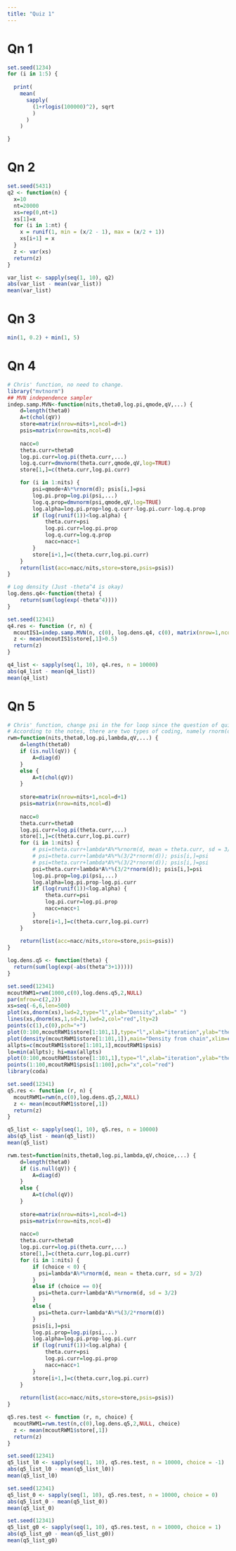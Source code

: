 ```yaml
---
title: "Quiz 1"
---
```


# Qn 1
```r
set.seed(1234)
for (i in 1:5) {
  
  print(
    mean(
      sapply(
        (1+rlogis(100000)^2), sqrt
        )
      )
    )

}
```

# Qn 2
```r

set.seed(5431)
q2 <- function(n) {
  x=10
  nt=20000
  xs=rep(0,nt+1)
  xs[1]=x
  for (i in 1:nt) {
    x = runif(1, min = (x/2 - 1), max = (x/2 + 1))
    xs[i+1] = x
  }
  z <- var(xs)
  return(z)
}

var_list <- sapply(seq(1, 10), q2)
abs(var_list - mean(var_list))
mean(var_list)
```


# Qn 3
```r
min(1, 0.2) + min(1, 5)
```

# Qn 4
```r
# Chris' function, no need to change.
library("mvtnorm")
## MVN independence sampler
indep.samp.MVN<-function(nits,theta0,log.pi,qmode,qV,...) {
    d=length(theta0)
    A=t(chol(qV))
    store=matrix(nrow=nits+1,ncol=d+1)
    psis=matrix(nrow=nits,ncol=d)
	
    nacc=0
    theta.curr=theta0
    log.pi.curr=log.pi(theta.curr,...)
    log.q.curr=dmvnorm(theta.curr,qmode,qV,log=TRUE) 
    store[1,]=c(theta.curr,log.pi.curr)

    for (i in 1:nits) {
        psi=qmode+A%*%rnorm(d); psis[i,]=psi
        log.pi.prop=log.pi(psi,...)
        log.q.prop=dmvnorm(psi,qmode,qV,log=TRUE) 
        log.alpha=log.pi.prop+log.q.curr-log.pi.curr-log.q.prop
        if (log(runif(1))<log.alpha) {
            theta.curr=psi
            log.pi.curr=log.pi.prop
            log.q.curr=log.q.prop
            nacc=nacc+1
        }
        store[i+1,]=c(theta.curr,log.pi.curr)
    }
    return(list(acc=nacc/nits,store=store,psis=psis))
}
```

```r
# Log density (Just -theta^4 is okay)
log.dens.q4<-function(theta) {
    return(sum(log(exp(-theta^4))))
}
```

```r
set.seed(12341)
q4.res <- function (r, n) {
  mcoutIS1=indep.samp.MVN(n, c(0), log.dens.q4, c(0), matrix(nrow=1,ncol=1,data=4))
  z <- mean(mcoutIS1$store[,1]>0.5)
  return(z)
}

q4_list <- sapply(seq(1, 10), q4.res, n = 10000)
abs(q4_list - mean(q4_list))
mean(q4_list)
```

# Qn 5
```r
# Chris' function, change psi in the for loop since the question of quiz is N(theta, (3/2)^2).
# According to the notes, there are two types of coding, namely rnorm(d, mean = theta, sd = 3/2) , or theta + 3/2*rnorm(d)
rwm=function(nits,theta0,log.pi,lambda,qV,...) {
    d=length(theta0)
    if (is.null(qV)) {
        A=diag(d)
    }
    else {
        A=t(chol(qV))
    }
    
    store=matrix(nrow=nits+1,ncol=d+1)
    psis=matrix(nrow=nits,ncol=d)
    
    nacc=0
    theta.curr=theta0
    log.pi.curr=log.pi(theta.curr,...)
    store[1,]=c(theta.curr,log.pi.curr)
    for (i in 1:nits) {
        # psi=theta.curr+lambda*A%*%rnorm(d, mean = theta.curr, sd = 3/2); psis[i,]=psi
        # psi=theta.curr+lambda*A%*%(3/2*rnorm(d)); psis[i,]=psi
        # psi=theta.curr+lambda*A%*%(3/2*rnorm(d)); psis[i,]=psi
        psi=theta.curr+lambda*A%*%(3/2*rnorm(d)); psis[i,]=psi
        log.pi.prop=log.pi(psi,...)
        log.alpha=log.pi.prop-log.pi.curr
        if (log(runif(1))<log.alpha) {
            theta.curr=psi
            log.pi.curr=log.pi.prop
            nacc=nacc+1
        }
        store[i+1,]=c(theta.curr,log.pi.curr)
    }
    
    return(list(acc=nacc/nits,store=store,psis=psis))
}
```

```r
log.dens.q5 <- function(theta) {
  return(sum(log(exp(-abs(theta^3+1)))))
}
```

```r
set.seed(12341)
mcoutRWM1=rwm(1000,c(0),log.dens.q5,2,NULL)
par(mfrow=c(2,2))
xs=seq(-6,6,len=500)
plot(xs,dnorm(xs),lwd=2,type="l",ylab="Density",xlab=" ")
lines(xs,dnorm(xs,1,sd=2),lwd=2,col="red",lty=2)
points(c(1),c(0),pch="+")
plot(0:100,mcoutRWM1$store[1:101,1],type="l",xlab="iteration",ylab="theta")
plot(density(mcoutRWM1$store[1:101,1]),main="Density from chain",xlim=c(-6,6),xlab="")
allpts=c(mcoutRWM1$store[1:101,1],mcoutRWM1$psis)
lo=min(allpts); hi=max(allpts)
plot(0:100,mcoutRWM1$store[1:101,1],type="l",xlab="iteration",ylab="theta",ylim=c(lo,hi))
points(1:100,mcoutRWM1$psis[1:100],pch="x",col="red")
library(coda)
```

```r
set.seed(12341)
q5.res <- function (r, n) {
  mcoutRWM1=rwm(n,c(0),log.dens.q5,2,NULL)
  z <- mean(mcoutRWM1$store[,1])
  return(z)
}

q5_list <- sapply(seq(1, 10), q5.res, n = 10000)
abs(q5_list - mean(q5_list))
mean(q5_list)
```

```r
rwm.test=function(nits,theta0,log.pi,lambda,qV,choice,...) {
    d=length(theta0)
    if (is.null(qV)) {
        A=diag(d)
    }
    else {
        A=t(chol(qV))
    }
    
    store=matrix(nrow=nits+1,ncol=d+1)
    psis=matrix(nrow=nits,ncol=d)
    
    nacc=0
    theta.curr=theta0
    log.pi.curr=log.pi(theta.curr,...)
    store[1,]=c(theta.curr,log.pi.curr)
    for (i in 1:nits) {
        if (choice < 0) {
          psi=lambda*A%*%rnorm(d, mean = theta.curr, sd = 3/2)
        }
        else if (choice == 0){
          psi=theta.curr+lambda*A%*%rnorm(d, sd = 3/2)
        }
        else {
          psi=theta.curr+lambda*A%*%(3/2*rnorm(d))
        }
        psis[i,]=psi
        log.pi.prop=log.pi(psi,...)
        log.alpha=log.pi.prop-log.pi.curr
        if (log(runif(1))<log.alpha) {
            theta.curr=psi
            log.pi.curr=log.pi.prop
            nacc=nacc+1
        }
        store[i+1,]=c(theta.curr,log.pi.curr)
    }
    
    return(list(acc=nacc/nits,store=store,psis=psis))
}
```

```r
q5.res.test <- function (r, n, choice) {
  mcoutRWM1=rwm.test(n,c(0),log.dens.q5,2,NULL, choice)
  z <- mean(mcoutRWM1$store[,1])
  return(z)
}
```

```r
set.seed(12341)
q5_list_l0 <- sapply(seq(1, 10), q5.res.test, n = 10000, choice = -1)
abs(q5_list_l0 - mean(q5_list_l0))
mean(q5_list_l0)
```

```r
set.seed(12341)
q5_list_0 <- sapply(seq(1, 10), q5.res.test, n = 10000, choice = 0)
abs(q5_list_0 - mean(q5_list_0))
mean(q5_list_0)
```

```r
set.seed(12341)
q5_list_g0 <- sapply(seq(1, 10), q5.res.test, n = 10000, choice = 1)
abs(q5_list_g0 - mean(q5_list_g0))
mean(q5_list_g0)
```




